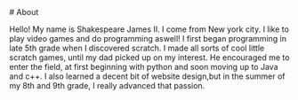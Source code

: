 <div style={{textAlign: `center`}}>
  # About
</div>

Hello! My name is Shakespeare James II. I come from New york city. I like to play video games and do programming aswell! I first began programming in late 5th grade when I discovered scratch. I made all sorts of cool little scratch games, until my dad picked up on my interest. He encouraged me to enter the field, at first beginning with python and soon moving up to Java and c++. I also learned a decent bit of website design,but in the summer of my 8th and 9th grade, I really advanced that passion.


